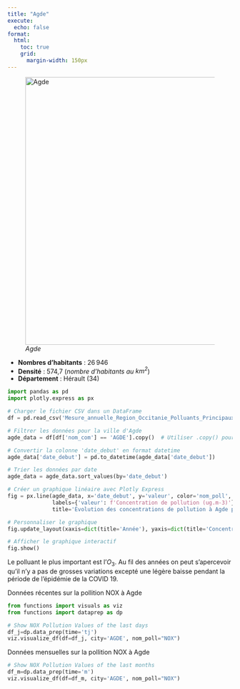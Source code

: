 ```yaml
---
title: "Agde"
execute:
  echo: false
format:
  html:
    toc: true
    grid:
      margin-width: 150px
---
```



![*Agde*](agde.svg){width=600}

* **Nombres d'habitants** : 26 946
* **Densité** : 574,7 (*nombre d'habitants au $km^2$*)
* **Département** : Hérault (34) 

```python


import pandas as pd
import plotly.express as px

# Charger le fichier CSV dans un DataFrame
df = pd.read_csv('Mesure_annuelle_Region_Occitanie_Polluants_Principaux.csv')

# Filtrer les données pour la ville d'Agde
agde_data = df[df['nom_com'] == 'AGDE'].copy()  # Utiliser .copy() pour éviter le SettingWithCopyWarning

# Convertir la colonne 'date_debut' en format datetime
agde_data['date_debut'] = pd.to_datetime(agde_data['date_debut'])

# Trier les données par date
agde_data = agde_data.sort_values(by='date_debut')

# Créer un graphique linéaire avec Plotly Express
fig = px.line(agde_data, x='date_debut', y='valeur', color='nom_poll',
              labels={'valeur': f'Concentration de pollution (ug.m-3)'},
              title='Évolution des concentrations de pollution à Agde par année')

# Personnaliser le graphique
fig.update_layout(xaxis=dict(title='Année'), yaxis=dict(title='Concentration de pollution (ug.m-3)'))

# Afficher le graphique interactif
fig.show()

```

Le polluant le plus important est l'$O_3$. Au fil des années on peut s'apercevoir qu'il n'y a pas de grosses variations excepté une légère baisse pendant la période de l'épidémie de la COVID 19. 

Données récentes sur la pollition NOX à Agde
```python
from functions import visuals as viz
from functions import dataprep as dp

# Show NOX Pollution Values of the last days
df_j=dp.data_prep(time='tj')
viz.visualize_df(df=df_j, city='AGDE', nom_poll="NOX")

```

Données mensuelles sur la pollition NOX à Agde
```python
# Show NOX Pollution Values of the last months
df_m=dp.data_prep(time='m')
viz.visualize_df(df=df_m, city='AGDE', nom_poll="NOX")

```
